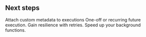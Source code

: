 ## Next steps

<CardGroup cols={2}>
  <Card
    title="Function Metadata"
    icon={"tags"}
    iconType={"light"}
    href="/features/function-metadata"
  >
    Attach custom metadata to executions
  </Card>
  <Card
    title="Scheduled Execution"
    icon={"clock"}
    iconType={"light"}
    href="/features/scheduled-execution"
  >
    One-off or recurring future execution.
  </Card>
  <Card
    title="Configuring Retries & Throttling"
    icon={"repeat"}
    iconType={"light"}
    href="/guides/vercel-timeout"
  >
    Gain resilience with retries.
  </Card>
  <Card
    title="Concurrency & Resources"
    icon={"wave-square"}
    iconType={"light"}
    href="/guides/open-ai-rate-limit"
  >
    Speed up your background functions.
  </Card>
</CardGroup>
